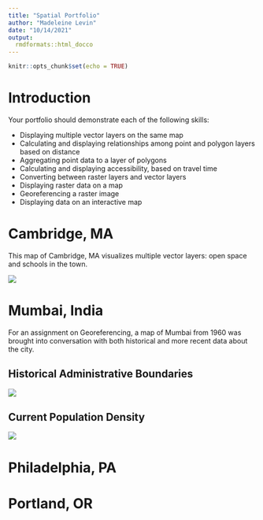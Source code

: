 ```yaml
---
title: "Spatial Portfolio"
author: "Madeleine Levin"
date: "10/14/2021"
output: 
  rmdformats::html_docco
---
```


```r
knitr::opts_chunk$set(echo = TRUE)
```

# Introduction

Your portfolio should demonstrate each of the following skills:

* Displaying multiple vector layers on the same map
* Calculating and displaying relationships among point and polygon layers based on distance
* Aggregating point data to a layer of polygons
* Calculating and displaying accessibility, based on travel time
* Converting between raster layers and vector layers
* Displaying raster data on a map
* Georeferencing a raster image
* Displaying data on an interactive map

# Cambridge, MA
This map of Cambridge, MA visualizes multiple vector layers: open space and schools in the town. 

[![](Images/CambridgeMap.png)](https://madeleinelevin.github.io/spatialportfolio/PDFs/CambridgeMap.pdf){target="_blank"}


# Mumbai, India
For an assignment on Georeferencing, a map of Mumbai from 1960 was brought into conversation with both historical and more recent data about the city.

## Historical Administrative Boundaries

[![](Images/1960_MumbaiAdminBoundaries.tiff)](https://madeleinelevin.github.io/spatialportfolio/PDFs/CambridgeMap.pdf){target="_blank"}


## Current Population Density

[![](Images/Mumbai_PopulationDensity.tiff)](https://madeleinelevin.github.io/spatialportfolio/PDFs/CambridgeMap.pdf){target="_blank"}


# Philadelphia, PA

# Portland, OR
